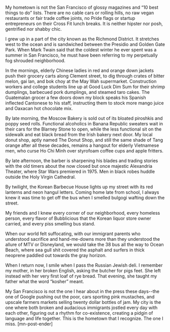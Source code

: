 My hometown is not the San Francisco of glossy magazines and “10 best things to do” lists. There are no cable cars or rolling hills, no raw vegan restaurants or fair trade coffee joints, no Pride flags or startup entrepreneurs on their Cross Fit lunch breaks. It is neither hipster nor posh, gentrified nor shabby chic.

I grew up in a part of the city known as the Richmond District. It stretches west to the ocean and is sandwiched between the Presidio and Golden Gate Park. When Mark Twain said that the coldest winter he ever spent was a summer in San Francisco, he must have been referring to my perpetually fog shrouded neighborhood.

In the mornings, elderly Chinese ladies in red and orange down jackets push their grocery carts along Clement street, to dig through crates of bitter melon, gai lan, and bok choy at the May Wah supermarket. Construction workers and college students line up at Good Luck Dim Sum for their shrimp dumplings, barbecued pork dumplings, and steamed taro cakes. The Guatemalan grocer a few doors down my block speaks his Spanish inflected Cantonese to his staff, instructing them to stock more mango juice and Oaxacan hot chocolate mix.

By late morning, the Moscow Bakery is sold out of its bloated piroshkis and poppy seed rolls. Functional alcoholics in Banana Republic sweaters wait in their cars for the Blarney Stone to open, while the less functional sit on the sidewalk and eat black bread from the Irish bakery next door. My local donut shop, aptly named The Donut Shop, and still the same shade of Tang orange after all these decades, remains a hangout for elderly Vietnamese men, who curse Ho Chi Minh over styrofoam coffee cups and apple fritters.

By late afternoon, the barber is sharpening his blades and trading stories with the old timers about the now closed but once majestic Alexandria Theater, where Star Wars premiered in 1975. Men in black robes huddle outside the Holy Virgin Cathedral.

By twilight, the Korean Barbecue House lights up my street with its red lanterns and neon hangul letters. Coming home late from school, I always knew it was time to get off the bus when I smelled bulgogi wafting down the street.

My friends and I knew every corner of our neighborhood, every homeless person, every flavor of Bubblicious that the Korean liquor store owner carried, and every piss smelling bus stand.

When our world felt suffocating, with our immigrant parents who understood sacrifice and hand-me-downs more than they understood the allure of MTV or Disneyland, we would take the 38 bus all the way to Ocean Beach, where sea gull shit covered the asphalt and surfers in thick neoprene paddled out towards the gray horizon.

When I return now, I smile when I pass the Russian Jewish deli. I remember my mother, in her broken English, asking the butcher for pigs feet. She left instead with her very first loaf of rye bread. That evening, she taught my father what the word “kosher” meant.

My San Francisco is not the one I hear about in the press these days--the one of Google pushing out the poor, cars sporting pink mustaches, and upscale farmers markets selling twenty dollar bottles of jam. My city is the one where both broken and audacious immigrants jostled every day with each other, figuring out a rhythm for co-existence, creating a pidgin of language and life together. This is the hometown that I recognize. The one I miss. [mn-post-ender]